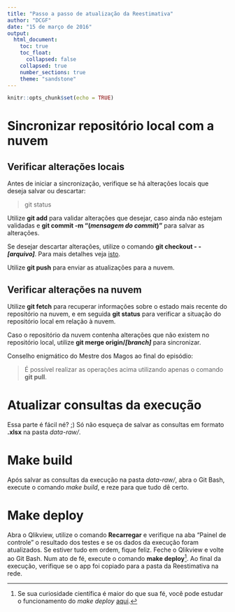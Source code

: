 ```yaml
---
title: "Passo a passo de atualização da Reestimativa"
author: "DCGF"
date: "15 de março de 2016"
output:
  html_document:
    toc: true
    toc_float:
      collapsed: false
    collapsed: true
    number_sections: true
    theme: "sandstone"
---
```


```r
knitr::opts_chunk$set(echo = TRUE)
```

# Sincronizar repositório local com a nuvem

## Verificar alterações locais

Antes de iniciar a sincronização, verifique se há alterações locais que deseja
salvar ou descartar:

> git status

Utilize **git add** para validar alterações que desejar, caso ainda não estejam
validadas e **git commit -m "(*mensagem do commit*)"** para salvar as alterações.

Se desejar descartar alterações, utilize o comando **git checkout - - *[arquivo]***.
Para mais detalhes veja [isto](https://www.atlassian.com/git/tutorials/undoing-changes/git-reset).

Utilize **git push** para enviar as atualizações para a nuvem.

## Verificar alterações na nuvem

Utilize **git fetch** para recuperar informações sobre o estado mais recente do 
repositório na nuvem, e em seguida **git status** para verificar a situação do
repositório local em relação à nuvem.

Caso o repositório da nuvem contenha alterações que não existem no repositório 
local, utilize **git merge origin/*[branch]*** para sincronizar.

Conselho enigmático do Mestre dos Magos ao final do episódio: 

> É possível realizar as operações acima utilizando apenas o comando **git pull**.

# Atualizar consultas da execução

Essa parte é fácil né? ;)
Só não esqueça de salvar as consultas em formato **.xlsx** na pasta *data-raw/*.

# Make build
Após salvar as consultas da execução na pasta *data-raw/*, abra o Git Bash,
execute o comando *make build*, e reze para que tudo dê certo.

# Make deploy
Abra o Qlikview, utilize o comando **Recarregar** e verifique na aba
"Painel de controle" o resultado dos testes e se os dados da execução foram
atualizados. Se estiver tudo em ordem, fique feliz. Feche o Qlikview e volte ao
Git Bash. Num ato de fé, execute o comando **make deploy**[^longnote]. Ao final da 
execução, verifique se o app foi copiado para a pasta da Reestimativa na rede.

[^longnote]: Se sua curiosidade científica é maior do que sua fé,
você pode estudar o funcionamento do *make deploy* [aqui](make_deploy.html).